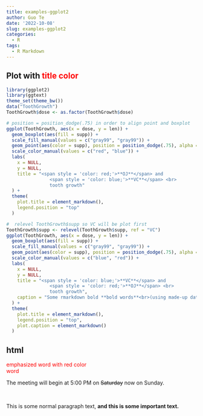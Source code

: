 ```yaml
---
title: examples-ggplot2
author: Guo Te
date: '2022-10-08'
slug: examples-ggplot2
categories:
  - R
tags:
  - R Markdown
---
```


## Plot with <span style = 'color: red;'>**title color **</span> 



```r
library(ggplot2)
library(ggtext)
theme_set(theme_bw())
data("ToothGrowth")
ToothGrowth$dose <- as.factor(ToothGrowth$dose)

# position = position_dodge(.75) in order to align point and boxplot
ggplot(ToothGrowth, aes(x = dose, y = len)) +
  geom_boxplot(aes(fill = supp)) +
  scale_fill_manual(values = c("gray99", "gray99")) +
  geom_point(aes(color = supp), position = position_dodge(.75), alpha = .8) +
  scale_color_manual(values = c("red", "blue")) +
  labs(
    x = NULL,
    y = NULL,
    title = "<span style = 'color: red;'>**OJ**</span> and 
                <span style = 'color: blue;'>**VC**</span> <br> 
                tooth growth"
  ) +
  theme(
    plot.title = element_markdown(),
    legend.position = "top"
  )
```
```r
#  relevel ToothGrowth$supp so VC will be plot first
ToothGrowth$supp <- relevel(ToothGrowth$supp, ref = "VC")
ggplot(ToothGrowth, aes(x = dose, y = len)) +
  geom_boxplot(aes(fill = supp)) +
  scale_fill_manual(values = c("gray99", "gray99")) +
  geom_point(aes(color = supp), position = position_dodge(.75), alpha = .8) +
  scale_color_manual(values = c("blue", "red")) +
  labs(
    x = NULL,
    y = NULL,
    title = "<span style = 'color: blue;'>**VC**</span> and 
                <span style = 'color: red;'>**OJ**</span> <br> 
                tooth growth",
    caption = "Some rmarkdown bold **bold words**<br>(using made-up data)"
  ) +
  theme(
    plot.title = element_markdown(),
    legend.position = "top",
    plot.caption = element_markdown()
  )
```

## html

 <span class="emphasized" style = 'color: red;'>emphasized word with red color</span> 
 <br>
 <span class="bold" style = 'color: red;'>word</span> 
 <br>
 <p>The meeting will begin at 5:00 PM on <s>Saturday</s> now on Sunday.</p>
 <br>
 <p>This is some normal paragraph text, <strong>and this is some important text.</strong></p>



